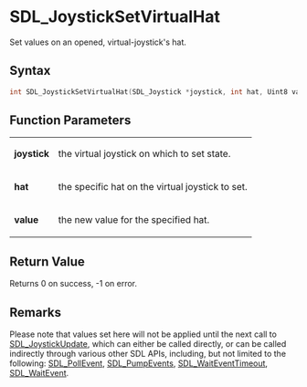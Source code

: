 = SDL_JoystickSetVirtualHat =

Set values on an opened, virtual-joystick's hat.

== Syntax ==

<syntaxhighlight lang='c'>
int SDL_JoystickSetVirtualHat(SDL_Joystick *joystick, int hat, Uint8 value);
</syntaxhighlight>

== Function Parameters ==

{|
|'''joystick'''
|the virtual joystick on which to set state.
|-
|'''hat'''
|the specific hat on the virtual joystick to set.
|-
|'''value'''
|the new value for the specified hat.
|}

== Return Value ==

Returns 0 on success, -1 on error.



== Remarks ==

Please note that values set here will not be applied until the next call
to [[SDL_JoystickUpdate]], which can either be called directly, or can be
called indirectly through various other SDL APIs, including, but not
limited to the following: [[SDL_PollEvent]], [[SDL_PumpEvents]],
[[SDL_WaitEventTimeout]], [[SDL_WaitEvent]].


